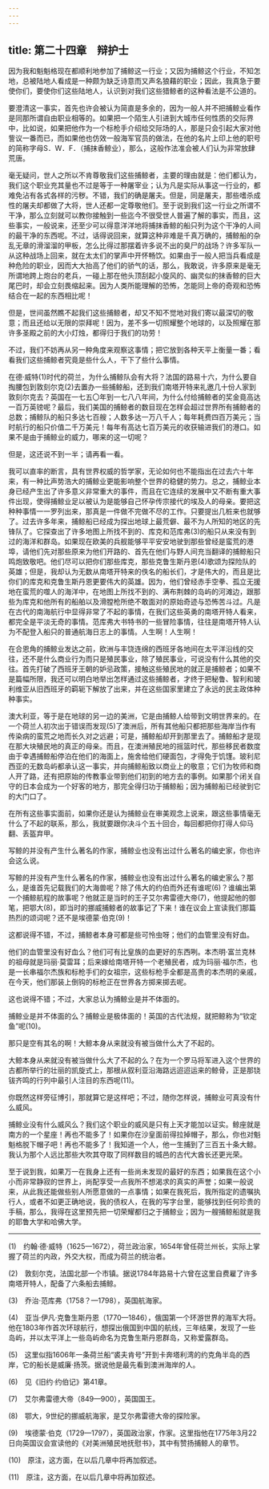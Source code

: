 ```yaml
---
---
---
```

title: 第二十四章　辩护士
---






因为我和魁魁格现在都顺利地参加了捕鲸这一行业；又因为捕鲸这个行业，不知怎地，总被陆地人看成是一种颇为缺乏诗意而又声名狼藉的职业；因此，我真急于要使你们，要使你们这些陆地人，认识到对我们这些猎鲸者的这种看法是不公道的。

要澄清这一事实，首先也许会被认为简直是多余的，因为一般人并不把捕鲸业看作是同那所谓自由职业相等的。如果把一个陌生人引进到大城市任何性质的交际界中，比如说，如果把他作为一个标枪手介绍给交际场的人，那是只会引起大家对他訾议一番而已，而如果他也仿效一般海军官员的做法，在他的名片上印上他的职号的简称字母S．W．F．（捕抹香鲸业），那么，这般作法准会被人们认为非常放肆荒唐。

毫无疑问，世人之所以不肯尊敬我们这些捕鲸者，主要的理由就是：他们都认为，我们这个职业充其量也不过是等于一种屠宰业；认为凡是实际从事这一行业的，都难免沾有各式各样的污秽。不错，我们的确是屠夫。但是，同是屠夫，那些嗜杀成性的屠夫却都做了大将，世人还都一定尊敬他们。至于说到我们这一行业之所谓不干净，那么立刻就可以教你接触到一些迄今不很受世人普遍了解的事实，而且，这些事实，一般说来，还至少可以得意洋洋地将捕抹香鲸的船只列为这个干净的人间的最干净的东西呢。不过，话得说回来，就算这种非难是千真万确的，捕鲸船的杂乱无章的滑溜溜的甲板，怎么比得过那摆着许多说不出的臭尸的战场？许多军队一从这种战场上回来，就在太太们的掌声中开怀畅饮。如果由于一般人把当兵看成是种危险的职业，因而大大抬高了他们的骄气的话，那么，我敢说，许多原来是毫无所谓地跨上炮台的老兵，一碰上那在他头顶刮起小旋风的、幽灵似的抹香鲸的巨大尾巴时，却会立刻畏缩起来。因为人类所能理解的恐怖，怎能同上帝的奇观和恐怖结合在一起的东西相比呢！

但是，世间虽然瞧不起我们这些捕鲸者，却又不知不觉地对我们寄以最深切的敬意；而且还给以无限的崇拜呢！因为，差不多一切照耀整个地球的，以及照耀在那许多圣殿之前的大小灯烛，都得归于我们的功劳！

不过，我们不妨再从另一种角度来观察这事情；把它放到各种天平上衡量一番；看看我们这些捕鲸者究竟是些什么人，干下了些什么事情。

在德·威特(1)时代的荷兰，为什么捕鲸队会有大将？法国的路易十六，为什么要自掏腰包到敦刻尔克(2)去置办一些捕鲸船，还到我们南塔开特来礼邀几十份人家到敦刻尔克去？英国在一七五〇年到一七八八年间，为什么付给捕鲸者的奖金竟高达一百万英镑呢？最后，我们美国的捕鲸者的数目现在怎样会超过世界所有捕鲸者的总数；捕鲸队的船只多达七百艘；人数多达一万八千人；每年耗费四百万美元；当时航行的船只价值二千万美元！每年有高达七百万美元的收获输进我们的港口。如果不是由于捕鲸业的威力，哪来的这一切呢？

但是，这还说不到一半；请再看一看。

我可以直率的断言，具有世界权威的哲学家，无论如何也不能指出在过去六十年来，有一种比声势浩大的捕鲸业更能影响整个世界的稳健的势力。总之，捕鲸业本身已经产生出了许多意义非常重大的事件，而且在它连续的发展中又不断有重大事件出现，使得捕鲸业足以被认为是能够自己怀孕传宗接代的埃及人的母亲。要把这种种事情一一罗列出来，那真是一件做不完做不尽的工作。只要提出几桩来也就够了。过去许多年来，捕鲸船已经成为探出地球上最荒僻、最不为人所知的地区的先锋队了。它探查出了许多地图上所找不到的、库克和范库弗(3)的船只从来没有到过的海洋和群岛。如果现在欧美的兵舰能够平平安安地驶到那些曾经是蛮荒的港埠，请他们先对那些原来为他们开路的、首先在他们与野人间充当翻译的捕鲸船只鸣炮致敬吧。他们尽可以把你们那些库克，那些克鲁生斯丹恩(4)歌颂为探险队的英雄；但是，我却认为无数从南塔开特来的佚名的船长们，才是伟大的，而且是比你们的库克和克鲁生斯丹恩更要伟大的英雄。因为，他们曾经赤手空拳、孤立无援地在蛮荒的噬人的海洋中，在地图上所找不到的、满布荆棘的岛屿的河滩边，跟那些为库克和他所有的船舶以及滑膛枪所绝不敢面对的原始奇迹与恐怖苦斗过。凡是在古代的南海航行中显得非常了不起的事情，在我们这些英勇的南塔开特人看来，都完全是平淡无奇的事情。范库弗大书特书的一些冒险事情，往往是南塔开特人认为不配登入船只的普通航海日志上的事情。人生啊！人生啊！

在合恩角的捕鲸业发达之前，欧洲与丰饶连绵的西班牙各地间在太平洋沿线的交往，还不是什么商业行为而只是殖民事业，除了殖民事业，可说没有什么其他的交往。首先打破了西班牙王朝的妒忌政策，接触这些殖民地的就正是捕鲸者；如果不是篇幅所限，我还可以明白地举出怎样通过这些捕鲸者，才终于把秘鲁、智利和玻利维亚从旧西班牙的羁轭下解放了出来，并在这些国家里建立了永远的民主政体种种事实。

澳大利亚，等于是在地球的另一边的美洲，它是由捕鲸人给带到文明世界来的。在一个荷兰人初次出于错误而发现(5)了澳洲后，所有其他船只都把那些海岸当作有传染病的蛮荒之地而长久对之远避；可是，捕鲸船却开到那里去了。捕鲸船才是现在那大块殖民地的真正的母亲。而且，在澳洲殖民地的摇篮时代，那些移民者数度由于幸遇捕鲸船停泊在他们的海面上，施舍给他们硬面包，才得免于饥馑。玻利尼西亚的无数岛屿都承认这一事实，并向捕鲸船致以商业上的敬意；它们为牧师和商人开了路，还有把原始的传教事业带到他们初到的地方去的事例。如果那个闭关自守的日本会成为一个好客的地方，那完全得归功于捕鲸船；因为捕鲸船已经驶到它的大门口了。

在所有这些事实面前，如果你还是认为捕鲸业在审美观念上说来，跟这些事情毫无什么了不起的联系，那么，我就要跟你决斗个五十回合，每回都把你打得人仰马翻、丢盔弃甲。

写鲸的并没有产生什么著名的作家，捕鲸业也没有出过什么著名的编史家，你也许会这么说。

写鲸的并没有产生什么著名的作家，捕鲸业也没有出过什么著名的编史家么？那么，是谁首先记载我们的大海兽呢？除了伟大的约伯而外还有谁呢(6)？谁编出第一个捕鲸航程的故事呢？他就正是当时的王子艾尔弗雷德大帝(7)，他提起他的御笔，把鄂大(8)，即当时的挪威捕鲸者的故事记了下来！谁在议会上宣读我们那篇热烈的颂词呢？还不是埃德蒙·伯克(9)！

这都说得不错，不过，捕鲸者本身可都是些可怜虫呀；他们的血管里没有好血。

他们的血管里没有好血么？他们可有比皇族的血更好的东西咧。本杰明·富兰克林的祖母就是玛丽·莫雷耳；后来嫁给南塔开特一个老殖民者，成为玛丽·福尔杰，也是一长串福尔杰族和标枪手们的女祖宗，这些标枪手全都是高贵的本杰明的亲戚，在今天，他们那装上倒钩的标枪正在世界各方掷来掷去呢。

这也说得不错；不过，大家总认为捕鲸业是并不体面的。

捕鲸业是并不体面的么？捕鲸业是极体面的！英国的古代法规，就把鲸称为“钦定鱼”呢(10)。

那只是空有其名的啊！大鲸本身从来就没有被当做什么大了不起的。

大鲸本身从来就没有被当做什么大了不起的么？在为一个罗马将军进入这个世界的古都所举行的壮丽的凯旋式上，那根从叙利亚沿海路远迢迢运来的鲸骨，正是那铙钹齐鸣的行列中最引人注目的东西呢(11)。

你既然这样旁征博引，那就算它是这样吧；不过，随你怎样说，捕鲸业可真没有什么威风。

捕鲸业没有什么威风么？我们这个职业的威风是只有上天才能加以证实。鲸座就是南方的一个星座！再也不能多了！如果你在沙皇面前得拉掉帽子，那么，你也对魁魁格脱下帽子吧！再也不能多了！我知道一个人，他一生捕到了三百五十条大鲸。我认为那个人远比那些大吹其夺取了同样数目的城邑的古代大酋长还更光荣。

至于说到我，如果万一在我身上还有一些尚未发现的最好的东西；如果我在这个小小而非常静寂的世界上，尚配享受一点我所不想渴求的真实的声誉；如果一般说来，从此我还能做些别人所愿意做的一点事情；如果在我死后，我所指定的遗嘱执行人，或者不如更正确地说，我的债权人，在我的写字台里，能够找到任何珍贵的手稿，那么，我得在这里预先把一切荣耀都归之于捕鲸业；因为一艘捕鲸船就是我的耶鲁大学和哈佛大学。



* * *



(1)　约翰·德·威特（1625—1672），荷兰政治家，1654年曾任荷兰州长，实际上掌握了荷兰的内政，外交大权，而成为荷兰的统治者。

(2)　敦刻尔克，法国北部一个市镇。据说1784年路易十六曾在这里自费雇了许多南塔开特人，配备了六条船去捕鲸。

(3)　乔治·范库弗（1758？—1798），英国航海家。

(4)　亚当·伊凡·克鲁生斯丹恩（1770—1846），俄国第一个环游世界的海军大将。他在1803年作首次环球航行，想探出俄国到中国的航线，三年结果，发现了一些岛屿，并以太平洋上一些岛屿命名为克鲁生斯丹恩群岛，又称爱露群岛。

(5)　这里似指1606年一条荷兰船“裘夫肯号”开到卡奔塔利湾的约克角半岛的西岸，它的船长是威廉·扬茨。据说他是最先看到澳洲海岸的人。

(6)　见《旧约·约伯记》第41章。

(7)　艾尔弗雷德大帝（849—900），英国国王。

(8)　鄂大，9世纪的挪威航海家，是艾尔弗雷德大帝的探险家。

(9)　埃德蒙·伯克（1729—1797），英国政治家，作家。这里指他在1775年3月22日向英国议会宣读他的《对美洲殖民地抚慰书》，其中有赞扬捕鲸人的章节。

(10)　原注，这方面，在以后几章中将再加叙述。

(11)　原注，这方面，在以后几章中将再加叙述。